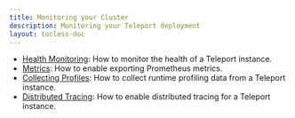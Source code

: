```yaml
---
title: Monitoring your Cluster
description: Monitoring your Teleport deployment
layout: tocless-doc
---
```


- [Health Monitoring](monitoring.mdx): How to monitor the health of a Teleport instance.
- [Metrics](metrics.mdx): How to enable exporting Prometheus metrics.
- [Collecting Profiles](profiles.mdx): How to collect runtime profiling data from a Teleport instance.
- [Distributed Tracing](tracing.mdx): How to enable distributed tracing for a Teleport instance.

